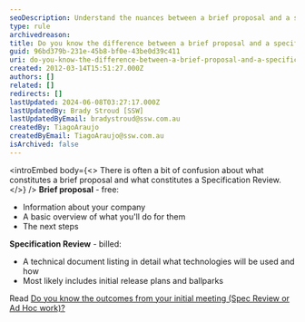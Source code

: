 ```yaml
---
seoDescription: Understand the nuances between a brief proposal and a specification review, knowing that a brief proposal covers basic company info and next steps, while a specification review delves into technical details and initial release plans.
type: rule
archivedreason:
title: Do you know the difference between a brief proposal and a specification review?
guid: 96bd379b-231e-45b8-bf0e-43be0d39c411
uri: do-you-know-the-difference-between-a-brief-proposal-and-a-specification-review
created: 2012-03-14T15:51:27.000Z
authors: []
related: []
redirects: []
lastUpdated: 2024-06-08T03:27:17.000Z
lastUpdatedBy: Brady Stroud [SSW]
lastUpdatedByEmail: bradystroud@ssw.com.au
createdBy: TiagoAraujo
createdByEmail: TiagoAraujo@ssw.com.au
isArchived: false
---
```


<introEmbed
  body={<>
There is often a bit of confusion about what constitutes a brief proposal and what constitutes a Specification Review.
  </>}
/>
**Brief proposal** - free:

- Information about your company
- A basic overview of what you'll do for them
- The next steps

**Specification Review** - billed:

- A technical document listing in detail what technologies will be used and how
- Most likely includes initial release plans and ballparks

Read [Do you know the outcomes from your initial meeting (Spec Review or Ad Hoc work)?](/the-outcomes-from-your-initial-meeting)
